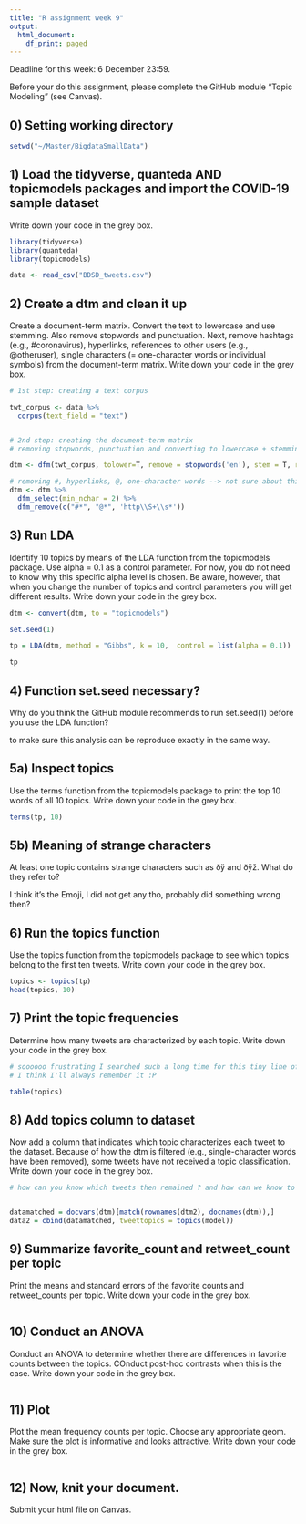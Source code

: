 ---
title: "R assignment week 9"
output:
  html_document:
    df_print: paged
---

Deadline for this week: 6 December 23:59. 

Before your do this assignment, please complete the GitHub module "Topic Modeling" (see Canvas).

## 0) Setting working directory

```{r}
setwd("~/Master/BigdataSmallData")
```


## 1) Load the tidyverse, quanteda AND topicmodels packages and import the COVID-19 sample dataset
Write down your code in the grey box.

```{r, message = FALSE}

library(tidyverse)
library(quanteda)
library(topicmodels)

data <- read_csv("BDSD_tweets.csv")

```

## 2) Create a dtm and clean it up
Create a document-term matrix. Convert the text to lowercase and use stemming. Also remove stopwords and punctuation. Next, remove hashtags (e.g., #coronavirus), hyperlinks, references to other users (e.g., @otheruser), single characters (= one-character words or individual symbols) from the document-term matrix. Write down your code in the grey box.

```{r}

# 1st step: creating a text corpus 

twt_corpus <- data %>% 
  corpus(text_field = "text")


# 2nd step: creating the document-term matrix 
# removing stopwords, punctuation and converting to lowercase + stemming

dtm <- dfm(twt_corpus, tolower=T, remove = stopwords('en'), stem = T, remove_punct=T)

# removing #, hyperlinks, @, one-character words --> not sure about this part ??
dtm <- dtm %>% 
  dfm_select(min_nchar = 2) %>% 
  dfm_remove(c("#*", "@*", 'http\\S+\\s*'))


```


## 3) Run LDA
Identify 10 topics by means of the LDA function from the topicmodels package. Use alpha = 0.1 as a control parameter. For now, you do not need to know why this specific alpha level is chosen. Be aware, however, that when you change the number of topics and control parameters you will get different results. Write down your code in the grey box.

```{r}

dtm <- convert(dtm, to = "topicmodels") 

set.seed(1)

tp = LDA(dtm, method = "Gibbs", k = 10,  control = list(alpha = 0.1))

tp

```

## 4) Function set.seed necessary?
Why do you think the GitHub module recommends to run set.seed(1) before you use the LDA function?

to make sure this analysis can be reproduce exactly in the same way.

## 5a) Inspect topics
Use the terms function from the topicmodels package to print the top 10 words of all 10 topics. Write down your code in the grey box.

```{r}
terms(tp, 10)

```

## 5b) Meaning of strange characters
At least one topic contains strange characters such as ðÿ and ðÿž. What do they refer to?

I think it's the Emoji, I did not get any tho, probably did something wrong then?

## 6) Run the topics function
Use the topics function from the topicmodels package to see which topics belong to the first ten tweets. Write down your code in the grey box.

```{r}

topics <- topics(tp)
head(topics, 10)

```

## 7) Print the topic frequencies
Determine how many tweets are characterized by each topic. Write down your code in the grey box.

```{r}

# soooooo frustrating I searched such a long time for this tiny line of code hahahaha
# I think I'll always remember it :P

table(topics)


```

## 8) Add topics column to dataset
Now add a column that indicates which topic characterizes each tweet to the dataset. Because of how the dtm is filtered (e.g., single-character words have been removed), some tweets have not received a topic classification. Write down your code in the grey box.

```{r}

# how can you know which tweets then remained ? and how can we know to which tweet id it belong ? 


datamatched = docvars(dtm)[match(rownames(dtm2), docnames(dtm)),]
data2 = cbind(datamatched, tweettopics = topics(model))


```

## 9) Summarize favorite_count and retweet_count per topic
Print the means and standard errors of the favorite counts and retweet_counts per topic. Write down your code in the grey box.

```{r}

```

## 10) Conduct an ANOVA
Conduct an ANOVA to determine whether there are differences in favorite counts between the topics. COnduct post-hoc contrasts when this is the case. Write down your code in the grey box.

```{r}

```

## 11) Plot 
Plot the mean frequency counts per topic. Choose any appropriate geom. Make sure the plot is informative and looks attractive. Write down your code in the grey box.

```{r}

```

## 12) Now, knit your document. 
Submit your html file on Canvas.
